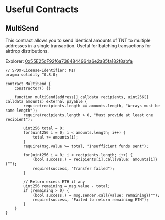 # Useful Contracts

## MultiSend

This contract allows you to send identical amounts of TNT to multiple addresses in a single transaction. Useful for batching transactions for airdrop distributions.

Explorer: [0x55E25dF92f6a7384844964a6e2a85fa182f8abfa](https://explorer.tangle.tools/address/0x55E25dF92f6a7384844964a6e2a85fa182f8abfa?tab=txs)

```solidity
// SPDX-License-Identifier: MIT
pragma solidity ^0.8.0;

contract MultiSend {
    constructor() {}

    function multiSend(address[] calldata recipients, uint256[] calldata amounts) external payable {
        require(recipients.length == amounts.length, "Arrays must be same length");
        require(recipients.length > 0, "Must provide at least one recipient");

        uint256 total = 0;
        for(uint256 i = 0; i < amounts.length; i++) {
            total += amounts[i];
        }
        require(msg.value >= total, "Insufficient funds sent");

        for(uint256 i = 0; i < recipients.length; i++) {
            (bool success,) = recipients[i].call{value: amounts[i]}("");
            require(success, "Transfer failed");
        }

        // Return excess ETH if any
        uint256 remaining = msg.value - total;
        if (remaining > 0) {
            (bool success,) = msg.sender.call{value: remaining}("");
            require(success, "Failed to return remaining ETH");
        }
    }
}
```
